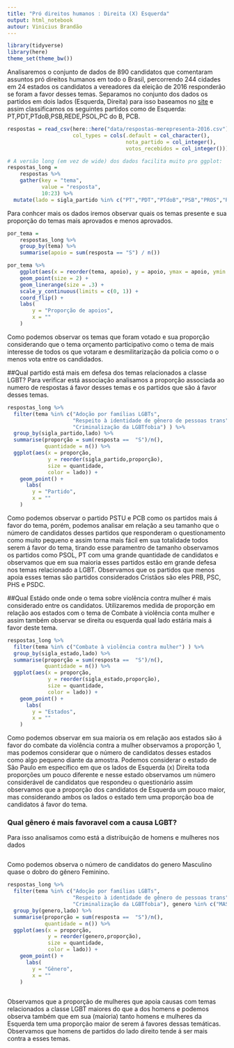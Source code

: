 ```yaml
---
title: "Pró direitos humanos : Direita (X) Esquerda"
output: html_notebook
autour: Vinicius Brandão
---
```



```r
library(tidyverse)
library(here)
theme_set(theme_bw())
```


Analisaremos o conjunto de dados de 890 candidatos que comentaram assuntos pró direitos humanos em todo o Brasil, percorrendo 244 cidades em 24 estados os candidatos a vereadores da eleição de 2016 responderão se foram a favor desses temas. Separamos no conjunto dos dados os partidos em dois lados (Esquerda, Direita) para isso baseamos no [site](http://www.bbc.com/portuguese/brasil-41058120) e assim classificamos os seguintes partidos como de Esquerda: PT,PDT,PTdoB,PSB,REDE,PSOL,PC do B, PCB.

```r
respostas = read_csv(here::here("data/respostas-merepresenta-2016.csv"), 
                     col_types = cols(.default = col_character(), 
                                      nota_partido = col_integer(), 
                                      votos_recebidos = col_integer()))

# A versão long (em vez de wide) dos dados facilita muito pro ggplot:
respostas_long = 
    respostas %>% 
    gather(key = "tema", 
           value = "resposta", 
           10:23) %>%
  mutate(lado = sigla_partido %in% c("PT","PDT","PTdoB","PSB","PROS","REDE","PSOL","PC do B","PCB"))
```

Para conhcer mais os dados iremos observar quais os temas presente e sua proporção do temas mais aprovados e menos aprovados.
```r
por_tema = 
    respostas_long %>% 
    group_by(tema) %>% 
    summarise(apoio = sum(resposta == "S") / n())

por_tema %>% 
    ggplot(aes(x = reorder(tema, apoio), y = apoio, ymax = apoio, ymin = 0)) + 
    geom_point(size = 2) + 
    geom_linerange(size = .3) + 
    scale_y_continuous(limits = c(0, 1)) + 
    coord_flip() + 
    labs(
        y = "Proporção de apoios", 
        x = ""
    )
```
Como podemos observar os temas que foram votado e sua proporção considerando que o tema orçamento participativo como o tema de mais interesse de todos os que votaram e desmilitarização da policia como o o menos vota entre os candidados.

##Qual partido está mais em defesa dos temas relacionados a classe LGBT?
Para verificar está associação analisamos a proporção associada ao numero de respostas á favor desses temas e os partidos que são á favor desses temas.

```r
respostas_long %>%
  filter(tema %in% c("Adoção por famílias LGBTs",
                     "Respeito à identidade de gênero de pessoas trans",
                     "Criminalização da LGBTfobia") ) %>% 
  group_by(sigla_partido,lado) %>%
  summarise(proporção = sum(resposta ==  "S")/n(), 
            quantidade = n()) %>%
  ggplot(aes(x = proporção, 
             y = reorder(sigla_partido,proporção),
             size = quantidade,
             color = lado)) + 
    geom_point() +
      labs(
        y = "Partido", 
        x = ""
    )
```
Como podemos observar o partido PSTU e PCB como os partidos mais á favor do tema, porém, podemos analisar em relação a seu tamanho que o número de candidatos desses partidos que responderam o questionamento como muito pequeno e assim torna mais fácil em sua totalidade todos serem á favor do tema, tirando esse paramentro de tamanho observamos os partidos como PSOL, PT com uma grande quantidade de candidatos e observamos que em sua maioria esses partidos estão em grande defesa nos temas relacionado a LGBT.
Observamos que os partidos que menos apoia esses temas são partidos considerados Cristãos são eles PRB, PSC, PHS e PSDC.


##Qual Estádo onde onde o tema sobre violência contra mulher é mais considerado entre os candidatos.
Utilizaremos medida de proporção em relação aos estados com o tema de Combate à violência conta mulher e assim também observar se direita ou esquerda qual lado estária mais á favor deste tema. 

```r
respostas_long %>%
  filter(tema %in% c("Combate à violência contra mulher") ) %>% 
  group_by(sigla_estado,lado) %>%
  summarise(proporção = sum(resposta ==  "S")/n(), 
            quantidade = n()) %>%
  ggplot(aes(x = proporção, 
             y = reorder(sigla_estado,proporção),
             size = quantidade,
             color = lado)) + 
    geom_point() +
      labs(
        y = "Estados", 
        x = ""
    )
```
Como podemos observar em sua maioria os em relação aos estados são á favor do combate da violência contra a mulher observamos a proporção 1, mas podemos considerar que o número de candidatos desses estados como algo pequeno diante da amostra.
Podemos considerar o estado de São Paulo em específico em que os lados de Esquerda (x) Direita toda proporções um pouco diferente e nesse estado observamos um número considerável de candidatos que respondeu o questionário assim observamos que a proporção dos candidatos de Esquerda um pouco maior, mas considerando ambos os lados o estado tem uma proporção boa de candidatos á favor do tema.


### Qual gênero é mais favoravel com a causa LGBT?
Para isso analisamos como está a distribuição de homens e mulheres nos dados

```r
        
```

Como podemos observa o número de candidatos do genero Masculino quase o dobro do gênero Feminino.

```r
respostas_long %>%
  filter(tema %in% c("Adoção por famílias LGBTs",
                     "Respeito à identidade de gênero de pessoas trans",
                     "Criminalização da LGBTfobia"), genero %in% c("MASCULINO","FEMININO")) %>% 
  group_by(genero,lado) %>%
  summarise(proporção = sum(resposta ==  "S")/n(), 
            quantidade = n()) %>%
  ggplot(aes(x = proporção, 
             y = reorder(genero,proporção),
             size = quantidade,
             color = lado)) + 
    geom_point() +
      labs(
        y = "Gênero", 
        x = ""
    )
  
```
Observamos que a proporção de mulheres que apoia causas com temas relacionados a classe LGBT maiores do que a dos homens e podemos observa também que em sua (maioria) tanto homens e mulheres da Esquerda tem uma proporção maior de serem á favores dessas temáticas.
Observamos que homens de partidos do lado direito tende á ser mais contra a esses temas. 





